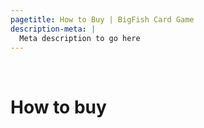 ```yaml
---
pagetitle: How to Buy | BigFish Card Game
description-meta: |
  Meta description to go here
---
```


::: {.column-screen .hero-img .hero-strip-page}
   
:::

# How to buy

